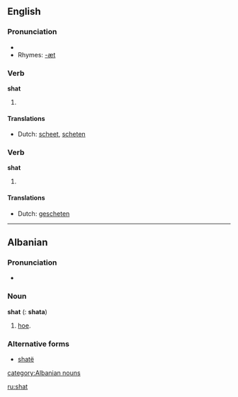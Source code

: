 ==English==

===Pronunciation===
*{{IPA|/ʃæt/}}
*Rhymes: [[Rhymes:English:-æt|-æt]]

===Verb===
'''shat'''

# {{simple past of|[[shit#Verb|shit]]|lang=English}}

====Translations====
{{trans-top|simple past of ''to shit''}}
*Dutch: [[scheet]], [[scheten]]
{{trans-mid}}
{{trans-bottom}}

===Verb===
'''shat'''
# {{past participle of|[[shit#Verb|shit]]|lang=English}}
{{seeCites}}

====Translations====
{{trans-top|past participle of ''to shit''}}
*Dutch: [[gescheten]]
{{trans-mid}}
{{trans-bottom}}

----

==Albanian==

===Pronunciation===
*{{IPA|/ʃat/}}

===Noun===
'''shat''' {{m}} ({{p}}: '''shata''')

# [[hoe]].

===Alternative forms===
*[[shatë]]

[[category:Albanian nouns]]

[[ru:shat]]